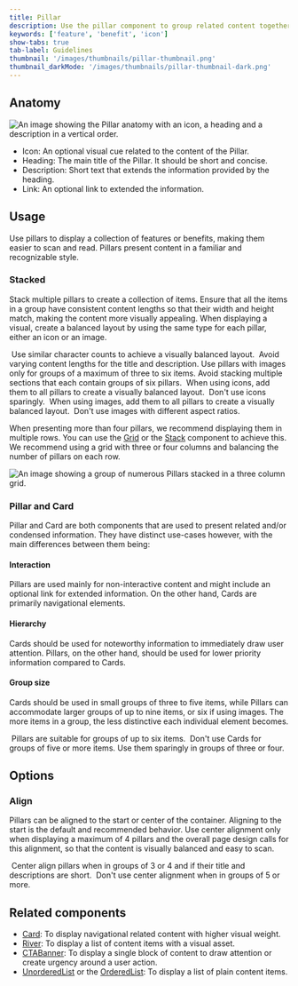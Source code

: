 ```yaml
---
title: Pillar
description: Use the pillar component to group related content together.
keywords: ['feature', 'benefit', 'icon']
show-tabs: true
tab-label: Guidelines
thumbnail: '/images/thumbnails/pillar-thumbnail.png'
thumbnail_darkMode: '/images/thumbnails/pillar-thumbnail-dark.png'
---
```



## Anatomy

![An image showing the Pillar anatomy with an icon, a heading and a description in a vertical order.](https://github.com/primer/brand/assets/912236/785baf0f-4800-476e-8f90-b032851714c4)

- Icon: An optional visual cue related to the content of the Pillar.
- Heading: The main title of the Pillar. It should be short and concise.
- Description: Short text that extends the information provided by the heading.
- Link: An optional link to extended the information.

## Usage

Use pillars to display a collection of features or benefits, making them easier to scan and read. Pillars present content in a familiar and recognizable style.

### Stacked

Stack multiple pillars to create a collection of items. Ensure that all the items in a group have consistent content lengths so that their width and height match, making the content more visually appealing. When displaying a visual, create a balanced layout by using the same type for each pillar, either an icon or an image.

<DoDontContainer>
  <Do>
    <img src="https://github.com/primer/brand/assets/912236/cd9679ab-cfa0-4c6d-8a55-21d16668f1ca" alt="" />
    <Caption>Use similar character counts to achieve a visually balanced layout.</Caption>
  </Do>
  <Dont>
    <img src="https://github.com/primer/brand/assets/912236/cd6e471f-98cf-4c70-801f-c0aeb4d2bdf5" alt="" />
    <Caption>Avoid varying content lengths for the title and description.</Caption>
  </Dont>
</DoDontContainer>

<Note variant="warning">
  Use pillars with images only for groups of a maximum of three to six items. Avoid stacking multiple sections that each
  contain groups of six pillars.
</Note>

<DoDontContainer>
  <Do>
    <img src="https://github.com/primer/brand/assets/912236/cdceda67-a911-40a0-839a-4620c83fe510" alt="" />
    <Caption>When using icons, add them to all pillars to create a visually balanced layout.</Caption>
  </Do>
  <Dont>
    <img src="https://github.com/primer/brand/assets/912236/20955ac2-6aee-40ee-bcdf-605bc07f9b1d" alt="" />
    <Caption>Don't use icons sparingly.</Caption>
  </Dont>
</DoDontContainer>

<DoDontContainer>
  <Do>
    <img alt="" src={doStackImages.src} />
    <Caption>When using images, add them to all pillars to create a visually balanced layout.</Caption>
  </Do>
  <Dont>
    <img alt="" src={dontStackImages.src} />
    <Caption>Don't use images with different aspect ratios.</Caption>
  </Dont>
</DoDontContainer>

When presenting more than four pillars, we recommend displaying them in multiple rows. You can use the [Grid](/components/Grid) or the [Stack](/components/Stack) component to achieve this. We recommend using a grid with three or four columns and balancing the number of pillars on each row.

![An image showing a group of numerous Pillars stacked in a three column grid.](https://github.com/primer/brand/assets/912236/350c5eab-bd21-450c-a7a3-60e29c828a3f)

### Pillar and Card

Pillar and Card are both components that are used to present related and/or condensed information. They have distinct use-cases however, with the main differences between them being:

#### Interaction

Pillars are used mainly for non-interactive content and might include an optional link for extended information. On the other hand, Cards are primarily navigational elements.

#### Hierarchy

Cards should be used for noteworthy information to immediately draw user attention. Pillars, on the other hand, should be used for lower priority information compared to Cards.

#### Group size

Cards should be used in small groups of three to five items, while Pillars can accommodate larger groups of up to nine items, or six if using images. The more items in a group, the less distinctive each individual element becomes.

<DoDontContainer>
  <Do>
    <img src="https://github.com/primer/brand/assets/912236/bc33c846-71c2-4af6-a3ac-f886bad71995" alt="" />
    <Caption>Pillars are suitable for groups of up to six items.</Caption>
  </Do>
  <Dont>
    <img src="https://github.com/primer/brand/assets/912236/302dbc4d-6199-4c0c-96d5-76ac2e35fdea" alt="" />
    <Caption>Don't use Cards for groups of five or more items. Use them sparingly in groups of three or four.</Caption>
  </Dont>
</DoDontContainer>

## Options

### Align

Pillars can be aligned to the start or center of the container. Aligning to the start is the default and recommended behavior. Use center alignment only when displaying a maximum of 4 pillars and the overall page design calls for this alignment, so that the content is visually balanced and easy to scan.

<DoDontContainer>
  <Do>
    <img src="https://github.com/primer/brand/assets/912236/8762f31e-d39d-458f-b016-85b450251685" alt="" />
    <Caption>Center align pillars when in groups of 3 or 4 and if their title and descriptions are short.</Caption>
  </Do>
  <Dont>
    <img src="https://github.com/primer/brand/assets/912236/87eb975f-b165-49ad-82bf-2f1e329c46bf" alt="" />
    <Caption>Don't use center alignment when in groups of 5 or more.</Caption>
  </Dont>
</DoDontContainer>

## Related components

- [Card](/components/Card): To display navigational related content with higher visual weight.
- [River](/components/River): To display a list of content items with a visual asset.
- [CTABanner](/components/CTABanner): To display a single block of content to draw attention or create urgency around a user action.
- [UnorderedList](/components/UnorderedList) or the [OrderedList](/components/OrderedList): To display a list of plain content items.
